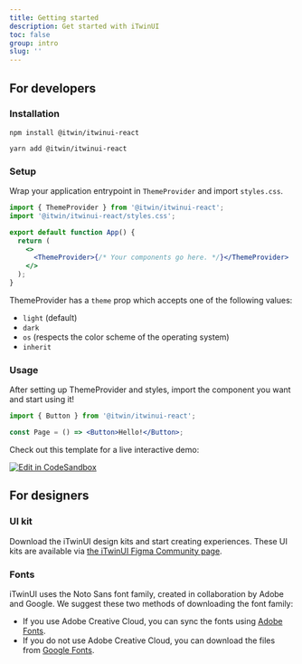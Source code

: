 ```yaml
---
title: Getting started
description: Get started with iTwinUI
toc: false
group: intro
slug: ''
---
```


## For developers

### Installation

```shell
npm install @itwin/itwinui-react
```

```shell
yarn add @itwin/itwinui-react
```

### Setup

Wrap your application entrypoint in `ThemeProvider` and import `styles.css`.

```jsx
import { ThemeProvider } from '@itwin/itwinui-react';
import '@itwin/itwinui-react/styles.css';

export default function App() {
  return (
    <>
      <ThemeProvider>{/* Your components go here. */}</ThemeProvider>
    </>
  );
}
```

ThemeProvider has a `theme` prop which accepts one of the following values:

- `light` (default)
- `dark`
- `os` (respects the color scheme of the operating system)
- `inherit`

### Usage

After setting up ThemeProvider and styles, import the component you want and start using it!

```jsx
import { Button } from '@itwin/itwinui-react';

const Page = () => <Button>Hello!</Button>;
```

Check out this template for a live interactive demo:

[![Edit in CodeSandbox](https://assets.codesandbox.io/github/button-edit-lime.svg)](https://codesandbox.io/s/github/iTwin/iTwinUI/tree/main/cra-sandbox?file=/src/App.tsx)

## For designers

### UI kit

Download the iTwinUI design kits and start creating experiences. These UI kits are available via [the iTwinUI Figma Community page](https://www.figma.com/@itwinui).

### Fonts

iTwinUI uses the Noto Sans font family, created in collaboration by Adobe and Google. We suggest these two methods of downloading the font family:

- If you use Adobe Creative Cloud, you can sync the fonts using [Adobe Fonts](https://fonts.adobe.com/fonts/noto-sans).
- If you do not use Adobe Creative Cloud, you can download the files from [Google Fonts](https://fonts.google.com/noto/specimen/Noto+Sans).
